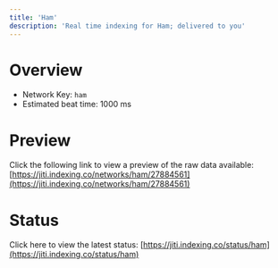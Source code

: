 ```yaml
---
title: 'Ham'
description: 'Real time indexing for Ham; delivered to you'
---
```


# Overview
- Network Key: `ham`
- Estimated beat time: 1000 ms

# Preview
Click the following link to view a preview of the raw data available: [https://jiti.indexing.co/networks/ham/27884561](https://jiti.indexing.co/networks/ham/27884561)

# Status
Click here to view the latest status: [https://jiti.indexing.co/status/ham](https://jiti.indexing.co/status/ham)

